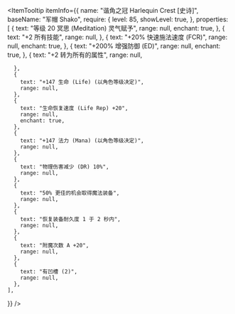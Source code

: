 
<ItemTooltip
  itemInfo={{
    name: "谐角之冠 Harlequin Crest [史诗]",
    baseName: "军帽 Shako",
    require: {
      level: 85,
      showLevel: true,
    },
    properties: [
      {
        text: "等级 20 冥思 (Meditation) 灵气赋予",
        range: null,
        enchant: true,
      },
      {
        text: "+2 所有技能",
        range: null,
      },
      {
        text: "+20% 快速施法速度 (FCR)",
        range: null,
        enchant: true,
      },
      {
        text: "+200% 增强防御 (ED)",
        range: null,
        enchant: true,
      },
      {
        text: "+2 转为所有的属性",
        range: null,

      },
      {
        text: "+147 生命 (Life) (以角色等级决定)",
        range: null,
      },
      {
        text: "生命恢复速度 (Life Rep) +20",
        range: null,
        enchant: true,
      },
      {
        text: "+147 法力 (Mana) (以角色等级决定)",
        range: null,
      },
      {
        text: "物理伤害减少 (DR) 10%",
        range: null,
      },
      {
        text: "50% 更佳的机会取得魔法装备",
        range: null,
      },
      {
        text: "恢复装备耐久度 1 于 2 秒内",
        range: null,
      },
      {
        text: "附魔次数 A +20",
        range: null,
      },
      {
        text: "有凹槽 (2)",
        range: null,
      },
    ],

}}
/>
